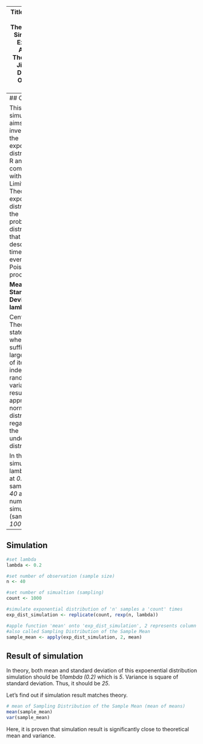 -----
Title: Central Limit Theorem - A Simulation Exercise
Author: Thomas Ng Jia Chee
Date: 20 October 2015


-----
## Overview

This simulation aims to investigate the exponential distribution in R and compare it with Central Limit Theorem. The exponential distribution is the probability distribution that describes the time between events in a Poisson process. 

**Mean = Standard Deviation = lambda^(-1)**

Central Limit Theorem states that, when sufficient large number of iterates of independent random variables, the result will be approximately normally distributed, regardless of the underlying distribution. 

In this simulation lambda is set at *0.2*, sample size is *40* and number of simulation (sampling) is *1000*.

-----
## Simulation

```r
#set lambda 
lambda <- 0.2

#set number of observation (sample size)
n <- 40

#set number of simualtion (sampling)
count <- 1000

#simulate exponential distribution of 'n' samples a 'count' times
exp_dist_simulation <- replicate(count, rexp(n, lambda))

#apple function 'mean' onto 'exp_dist_simulation', 2 represents column
#also called Sampling Distribution of the Sample Mean
sample_mean <- apply(exp_dist_simulation, 2, mean)
```


## Result of simulation

In theory, both mean and standard deviation of this expoenential distribution simulation should be *1/lambda (0.2)* which is *5*. Variance is square of standard deviation. Thus, it should be *25*. 

Let's find out if simulation result matches theory.
```r
# mean of Sampling Distribution of the Sample Mean (mean of means)
mean(sample_mean)
var(sample_mean)
```

Here, it is proven that simulation result is significantly close to theoretical mean and variance.